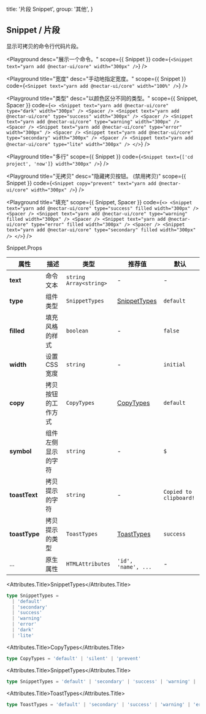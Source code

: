 
  title: '片段 Snippet',
  group: '其他',
}

## Snippet / 片段

显示可拷贝的命令行代码片段。

<Playground
  desc="展示一个命令。"
  scope={{ Snippet }}
  code={`
<Snippet text="yarn add @nectar-ui/core" width="300px" />
`}
/>

<Playground
  title="宽度"
  desc="手动地指定宽度。"
  scope={{ Snippet }}
  code={`
<Snippet text="yarn add @nectar-ui/core" width="100%" />
`}
/>

<Playground
  title="类型"
  desc="以颜色区分不同的类型。"
  scope={{ Snippet, Spacer }}
  code={`
<>
  <Snippet text="yarn add @nectar-ui/core" type="dark" width="300px" />
  <Spacer />
  <Snippet text="yarn add @nectar-ui/core" type="success" width="300px" />
  <Spacer />
  <Snippet text="yarn add @nectar-ui/core" type="warning" width="300px" />
  <Spacer />
  <Snippet text="yarn add @nectar-ui/core" type="error" width="300px" />
  <Spacer />
  <Snippet text="yarn add @nectar-ui/core" type="secondary" width="300px" />
  <Spacer />
  <Snippet text="yarn add @nectar-ui/core" type="lite" width="300px" />
</>
`}
/>

<Playground
  title="多行"
  scope={{ Snippet }}
  code={`
<Snippet text={['cd project', 'now']} width="300px" />
`}
/>

<Playground
  title="无拷贝"
  desc="隐藏拷贝按钮。 (禁用拷贝)"
  scope={{ Snippet }}
  code={`
<Snippet copy="prevent" text="yarn add @nectar-ui/core" width="300px" />
`}
/>

<Playground
  title="填充"
  scope={{ Snippet, Spacer }}
  code={`
<>
  <Snippet text="yarn add @nectar-ui/core" type="success" filled width="300px" />
  <Spacer />
  <Snippet text="yarn add @nectar-ui/core" type="warning" filled width="300px" />
  <Spacer />
  <Snippet text="yarn add @nectar-ui/core" type="error" filled width="300px" />
  <Spacer />
  <Snippet text="yarn add @nectar-ui/core" type="secondary" filled width="300px" />
</>
`}
/>

<Attributes edit="/pages/zh-cn/components/snippet.mdx">
<Attributes.Title>Snippet.Props</Attributes.Title>

| 属性          | 描述               | 类型                     | 推荐值                        | 默认                   |
| ------------- | ------------------ | ------------------------ | ----------------------------- | ---------------------- |
| **text**      | 命令文本           | `string` `Array<string>` | -                             | -                      |
| **type**      | 组件类型           | `SnippetTypes`           | [SnippetTypes](#snippettypes) | `default`              |
| **filled**    | 填充风格的样式     | `boolean`                | -                             | `false`                |
| **width**     | 设置 CSS 宽度      | `string`                 | -                             | `initial`              |
| **copy**      | 拷贝按钮的工作方式 | `CopyTypes`              | [CopyTypes](#copytypes)       | `default`              |
| **symbol**    | 组件左侧显示的字符 | `string`                 | -                             | `$`                    |
| **toastText** | 拷贝提示的字符     | `string`                 | -                             | `Copied to clipboard!` |
| **toastType** | 拷贝提示的类型     | `ToastTypes`             | [ToastTypes](#toasttypes)     | `success`              |
| ...           | 原生属性           | `HTMLAttributes`         | `'id', 'name', ...`           | -                      |

<Attributes.Title>SnippetTypes</Attributes.Title>

```ts
type SnippetTypes =
  | 'default'
  | 'secondary'
  | 'success'
  | 'warning'
  | 'error'
  | 'dark'
  | 'lite'
```

<Attributes.Title>CopyTypes</Attributes.Title>

```ts
type CopyTypes = 'default' | 'silent' | 'prevent'
```

<Attributes.Title>SnippetTypes</Attributes.Title>

```ts
type SnippetTypes = 'default' | 'secondary' | 'success' | 'warning' | 'error'
```

<Attributes.Title>ToastTypes</Attributes.Title>

```ts
type ToastTypes = 'default' | 'secondary' | 'success' | 'warning' | 'error'
```

</Attributes>

